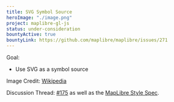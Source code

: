 ```yaml
---
title: SVG Symbol Source
heroImage: "./image.png"
project: maplibre-gl-js
status: under-consideration
bountyActive: true
bountyLink: https://github.com/maplibre/maplibre/issues/271
---
```


Goal:

- Use SVG as a symbol source

Image Credit: <a href="https://upload.wikimedia.org/wikipedia/commons/thumb/0/02/SVG_logo.svg/768px-SVG_logo.svg.png">Wikipedia</a>

Discussion Thread: [#175](https://github.com/maplibre/maplibre/discussions/175) as well as the [MapLibre Style Spec](https://maplibre.org/maplibre-style-spec/layers/#symbol).
